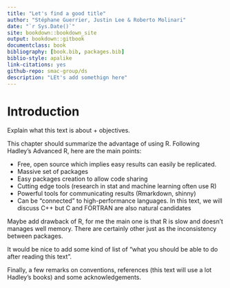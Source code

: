 ```yaml
--- 
title: "Let's find a good title"
author: "Stéphane Guerrier, Justin Lee & Roberto Molinari"
date: "`r Sys.Date()`"
site: bookdown::bookdown_site
output: bookdown::gitbook
documentclass: book
bibliography: [book.bib, packages.bib]
biblio-style: apalike
link-citations: yes
github-repo: smac-group/ds
description: "LEt's add somethign here"
---
```


# Introduction



Explain what this text is about + objectives.

This chapter should summarize the advantage of using R. Following Hadley's Advanced R, here are the main points:

- Free, open source which implies easy results can easily be replicated.
- Massive set of packages
- Easy packages creation to allow code sharing
- Cutting edge tools (research in stat and machine learning often use R)
- Powerful tools for communicating results (Rmarkdown, shinny)
- Can be "connected" to high-performance languages. In this text, we will discuss C++ but C and FORTRAN are also natural candidates

Maybe add drawback of R, for me the main one is that R is slow and doesn't manages well memory. There are certainly other just as the inconsistency between packages.

It would be nice to add some kind of list of "what you should be able to do after reading this text".

Finally, a few remarks on conventions, references (this text will use a lot Hadley's books) and some acknowledgements.


